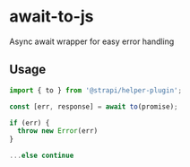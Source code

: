 <!--- await-to-js.stories.mdx --->


<Meta title="utils/await-to-js" />

# await-to-js

Async await wrapper for easy error handling

## Usage

```js
import { to } from '@strapi/helper-plugin';

const [err, response] = await to(promise);

if (err) {
  throw new Error(err)
}

...else continue

```
